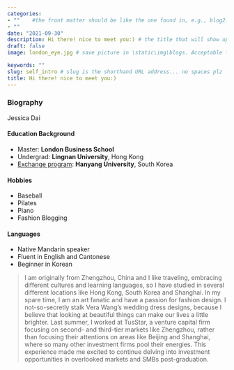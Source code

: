 ```yaml
---
categories:  
- ""    #the front matter should be like the one found in, e.g., blog2.md. It cannot be like the normal Rmd we used
- ""
date: "2021-09-30"
description: Hi there! nice to meet you:) # the title that will show up once someone gets to this page
draft: false
image: london_eye.jpg # save picture in \static\img\blogs. Acceptable formats= jpg, jpeg, or png . Your iPhone pics wont work

keywords: ""
slug: self_intro # slug is the shorthand URL address... no spaces plz
title: Hi there! nice to meet you:)
---
```


### Biography

Jessica Dai

#### Education Background

- Master: **London Business School**
- Undergrad: **Lingnan University**, Hong Kong
- [Exchange program](https://www.hanyang.ac.kr/web/eng):  **Hanyang University**, South Korea


#### Hobbies
 
- Baseball
- Pilates
- Piano
- Fashion Blogging

#### Languages

- Native Mandarin speaker
- Fluent in English and Cantonese
- Beginner in Korean



> I am originally from Zhengzhou, China and I like traveling, embracing different cultures and learning languages, so I have studied in several different locations like Hong Kong, South Korea and Shanghai. In my spare time, I am an art fanatic and have a passion for fashion design. I not-so-secretly stalk Vera Wang’s wedding dress designs, because I believe that looking at beautiful things can make our lives a little brighter. Last summer, I worked at TusStar, a venture capital firm focusing on second- and third-tier markets like Zhengzhou, rather than focusing their attentions on areas like Beijing and Shanghai, where so many other investment firms pool their energies. This experience made me excited to continue delving into investment opportunities in overlooked markets and SMBs post-graduation.

